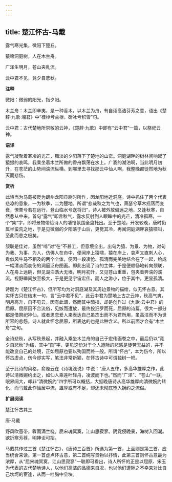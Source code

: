 ```yaml
---
---
---
```

title: 楚江怀古-马戴
---

露气寒光集，微阳下楚丘。

猿啼洞庭树，人在木兰舟。

广泽生明月，苍山夹乱流。

云中君不见，竟夕自悲秋。

**注释**

微阳：微弱的阳光，指夕阳。

木兰舟：木兰即辛夷，是一种香木，以木兰为舟，有自诩高洁芬芳之意，语出《楚辞·九歌·湘君》中“桂棹兮兰枻，斫冰兮积雪”句。

云中君：古代楚地所崇敬的云神，《楚辞·九歌》中即有“云中君”一篇，以祭祀云神。

**语译**

露气凝聚着寒冷的光芒，黯淡的夕阳落下了楚地的山峦。洞庭湖畔的树林间响起了猿猴的哀鸣，我乘坐着木兰所做的香舟飘荡在水上。广袤的湖泊啊，当此明月初升，在苍茫的山势间湍流纵横。到哪里去寻找那云中仙人啊，我整晚都徒然地为秋天而悲伤。

**赏析**

此诗当为马戴被贬为朗州龙阳县尉时所作，因龙阳地近洞庭。诗中抓住了两个代表悲凉的意象，一为秋季，二为楚地。所谓“悲哉秋之为气也，萧瑟兮草木摇落而变衰，憭栗兮若在远行，登山临水兮送将归”，诗人被外放偏远之地，又逢秋寒，自然悲从中来。首句“露气”即言秋气，露水反射到人眼眸中的光芒，清冷孤寒，一个“集”字，即将景物带给诗人的凄怆氛围全盘托出。至于楚地，开发较晚，唐时仍属半蛮荒之地，于是见微弱的夕阳落于山后，更觉其冷，再闻洞庭湖畔哀猿啸叫，至此而悲之极矣。

颔联是佳对，虽然“啼”对“在”不甚工，但意境全出，出句为猿、为景、为物，对句为我、为事、为人，仿佛人在舟中，便闻岸上猿啸，猿在岸上，哀声又直刺人心，看似风牛马不相及的两个个体，便因一段凄怆、孤清而完美地结合在了一起，绘成一幅清淡而哀伤的洞庭泛舟图画。即此出现了诗的主体，于是便顺畅地转向颈联，人在舟上远眺，但见湖泊浩大无垠，明月初升，又见苍山重重，包夹着奔湍的溪流。视野瞬间放至极大，于是更见宇宙宏伟，而人之渺小，位于其中，更显孤清。

诗题为《楚江怀古》，但所写均为对洞庭湖及其周边景物的描绘，似无怀古意。其实怀古只在结末一句，言“云中君不见”，此云中君为楚地上古之云神，秋高气爽，明月高升，自不见云，因有此谓，然而其中暗指，却是创作过《九歌·云中君》的屈原。屈原因不合流俗，见嫉而遭放，最终投汨罗而死，屈原的诗篇，很大一部分都是借祭祀神仙，或者思恋爱人来表达自己虽杰出而不为君所用，虽高洁而不为世所容的悲怨，诗人就此怀念屈原，所表达的也是此种含义。所以前面才会有“木兰舟”之句。

全诗悲秋，从写秋景起，并融入乘坐木兰舟的自己于宏伟画卷之中，最后仍以“竟夕自悲秋”为结，其中“自”字，更见这份对于个人遭际的悲感是徒劳无益的，并不能改变自己的处境，正如屈原也要以殉国而终一般。所谓“怀古”，本为伤今，所以怀古虚点，伤今却实写，笔法非常新颖，在怀古诗中可谓独树一帜。

至于此诗的风格，俞陛云在《诗境浅说》中说：“唐人五律，多高华雄厚之作，此诗以清微婉约出之，如仙人乘莲叶轻舟，凌波而下也。”然而“广泽”、“苍山”一联，眼界阔大，却非“清微婉约”四字所可以概括，大抵晚唐诗从高华雄厚向清微婉约转化，而马戴此作恰居中流，雄厚或有不足，却还未彻底堕入婉约之流俗。

**扩展阅读**

楚江怀古其三

唐·马戴

野风吹蕙带，骤雨滴兰桡。屈宋魂冥寞，江山思寂寥。阴霓侵晚景，海树入回潮。欲折寒芳荐，明神讵可招。

马戴共作过三首《楚江怀古》，《唐诗三百首》所选为第一首，上面则是第三首，应当统合来读。第一首虚点怀古意，第二首纯写景物以抒情，此第三首则怀古意最为浓厚，从“屈宋魂冥寞，江山思寂寥”一联即可看出，诗人所怀的正是以屈原、宋玉为代表的古代楚地诗人，以他们高洁的品德来自况，也以他们遭际之不幸来对比自己坎坷的宦途，从而一吐胸中垒块。